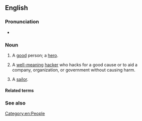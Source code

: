 {{also|whitehat|white-hat}}
==English==

===Pronunciation===
* {{audio|en|En-au-white hat.ogg|Audio (AU)}}

===Noun===
{{en-noun}}

# {{lb|en|idiomatic}} A [[good]] person; a [[hero]].
# {{lb|en|computing|slang}} A [[well-meaning]] [[hacker]] who hacks for a good cause or to aid a company, organization, or government without causing harm.
# {{lb|en|slang}} A [[sailor]]. <!--usually "whitehat" one word?-->

====Related terms====
{{rel3|en|
|black hat
|gray hat
}}

===See also===
{{pedialite|White hat (computer security)}}

[[Category:en:People]]